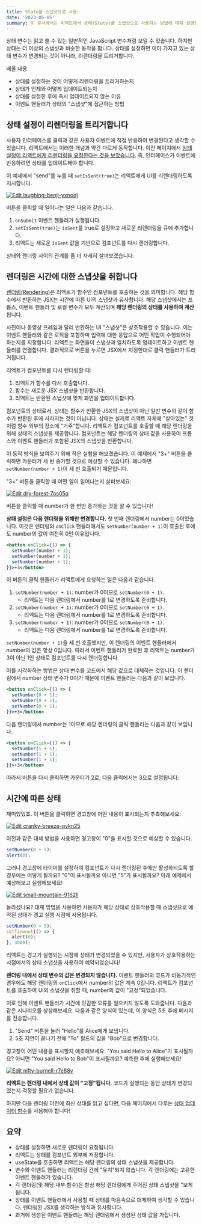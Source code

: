 ```yaml
---
title: State를 스냅샷으로 사용
date: '2023-05-05'
summary: 이 문서에서는 리액트에서 상태(State)를 스냅샷으로 사용하는 방법에 대해 설명합니다. 리액트에서 상태를 업데이트하면 새로운 렌더링이 트리거되며, 이러한 동작을 자세히 살펴봅니다.
---
```


<TOCInline toc={props.toc} asDisclosure />


상태 변수는 읽고 쓸 수 있는 일반적인 JavaScript 변수처럼 보일 수 있습니다. 하지만 상태는 더 이상의 스냅샷과 비슷한 동작을 합니다. 상태를 설정하면 이미 가지고 있는 상태 변수가 변경되는 것이 아니라, 리렌더링을 트리거합니다.

배울 내용

- 상태를 설정하는 것이 어떻게 리렌더링을 트리거하는지
- 상태가 언제와 어떻게 업데이트되는지
- 상태를 설정한 후에 즉시 업데이트되지 않는 이유
- 이벤트 핸들러가 상태의 "스냅샷"에 접근하는 방법

## 상태 설정이 리렌더링을 트리거합니다

사용자 인터페이스를 클릭과 같은 사용자 이벤트에 직접 반응하여 변경된다고 생각할 수 있습니다. 리액트에서는 이러한 개념과 약간 다르게 동작합니다. 이전 페이지에서 [상태 설정이 리액트에게 리렌더링을 요청한다는 것을 보았습니다](https://react.dev/learn/render-and-commit#step-1-trigger-a-render). 즉, 인터페이스가 이벤트에 반응하려면 상태를 업데이트해야 합니다.

이 예제에서 "send"를 누를 때 `setIsSent(true)`는 리액트에게 UI를 리렌더링하도록 지시합니다.

[![Edit laughing-benji-yxnodj](https://codesandbox.io/static/img/play-codesandbox.svg)](https://codesandbox.io/s/laughing-benji-yxnodj?autoresize=1&fontsize=14&hidenavigation=1&theme=dark)


버튼을 클릭할 때 일어나는 일은 다음과 같습니다.

1. `onSubmit` 이벤트 핸들러가 실행됩니다.
2. `setIsSent(true)`는 `isSent`를 true로 설정하고 새로운 리렌더링을 큐에 추가합니다.
3. 리액트는 새로운 `isSent` 값을 기반으로 컴포넌트를 다시 렌더링합니다.

상태와 렌더링 사이의 관계를 좀 더 자세히 살펴보겠습니다.


## 렌더링은 시간에 대한 스냅샷을 취합니다

[렌더링(Rendering)](https://react.dev/learn/render-and-commit#step-2-react-renders-your-components)은 리액트가 함수인 컴포넌트를 호출하는 것을 의미합니다. 해당 함수에서 반환하는 JSX는 시간에 따른 UI의 스냅샷과 유사합니다. 해당 스냅샷에서는 프롭스, 이벤트 핸들러 및 로컬 변수가 모두 계산되며 **해당 렌더링의 상태를 사용하여 계산**됩니다.

사진이나 동영상 프레임과 달리 반환하는 UI "스냅샷"은 상호작용할 수 있습니다. 이는 이벤트 핸들러와 같은 로직을 포함하며 입력에 대한 응답으로 어떤 작업이 수행되어야 하는지를 지정합니다. 리액트는 화면을이 스냅샷과 일치하도록 업데이트하고 이벤트 핸들러를 연결합니다. 결과적으로 버튼을 누르면 JSX에서 지정한대로 클릭 핸들러가 트리거됩니다.

리액트가 컴포넌트를 다시 렌더링할 때:

1. 리액트가 함수를 다시 호출합니다.
2. 함수는 새로운 JSX 스냅샷을 반환합니다.
3. 리액트는 반환된 스냅샷에 맞게 화면을 업데이트합니다.

컴포넌트의 상태로서, 상태는 함수가 반환한 JSX의 스냅샷이 아닌 일반 변수와 같이 함수가 반환된 후에 사라지는 것이 아닙니다. 상태는 실제로 리액트 자체에 "살아있는" 것처럼 함수 외부의 장소에 "거주"합니다. 리액트가 컴포넌트를 호출할 때 해당 렌더링을 위해 상태의 스냅샷을 제공합니다. 컴포넌트는 해당 렌더링의 상태 값을 사용하여 프롭스와 이벤트 핸들러가 포함된 JSX의 스냅샷을 반환합니다.

이 동작 방식을 보여주기 위해 작은 실험을 해보겠습니다. 이 예제에서 "3+" 버튼을 클릭하면 카운터가 세 번 증가할 것으로 예상할 수 있습니다. 왜냐하면 `setNumber(number + 1)`이 세 번 호출되기 때문입니다.

"3+" 버튼을 클릭할 때 어떤 일이 일어나는지 살펴보세요:

[![Edit dry-forest-7os05q](https://codesandbox.io/static/img/play-codesandbox.svg)](https://codesandbox.io/s/dry-forest-7os05q?autoresize=1&fontsize=14&hidenavigation=1&theme=dark)


버튼을 클릭할 때 number가 한 번만 증가하는 것을 알 수 있습니다!

**상태 설정은 다음 렌더링을 위해만 변경합니다.** 첫 번째 렌더링에서 number는 0이었습니다. 이것은 렌더링의 `onClick` 핸들러에서도 `setNumber(number + 1)`이 호출된 후에도 number의 값이 여전히 0인 이유입니다.

```jsx
<button onClick={() => {
  setNumber(number + 1);
  setNumber(number + 1);
  setNumber(number + 1);
}}>+3</button>
```

이 버튼의 클릭 핸들러가 리액트에게 요청하는 일은 다음과 같습니다.

1. `setNumber(number + 1)`: number가 0이므로 `setNumber(0 + 1)`.
    - 리액트는 다음 렌더링에서 number를 1로 변경하도록 준비합니다.
2. `setNumber(number + 1)`: number가 0이므로 `setNumber(0 + 1)`.
    - 리액트는 다음 렌더링에서 number를 1로 변경하도록 준비합니다.
3. `setNumber(number + 1)`: number가 0이므로 `setNumber(0 + 1)`.
    - 리액트는 다음 렌더링에서 number를 1로 변경하도록 준비합니다.

`setNumber(number + 1)`을 세 번 호출했지만, 이 렌더링의 이벤트 핸들러에서 number의 값은 항상 0입니다. 따라서 이벤트 핸들러가 완료된 후 리액트는 number가 3이 아닌 1인 상태로 컴포넌트를 다시 렌더링합니다.

이를 시각화하는 방법은 상태 변수를 코드에서 해당 값으로 대체하는 것입니다. 이 렌더링에서 number 상태 변수가 0이기 때문에 이벤트 핸들러는 다음과 같이 보입니다.

```jsx
<button onClick={() => {
  setNumber(0 + 1);
  setNumber(0 + 1);
  setNumber(0 + 1);
}}>+3</button>
```

다음 렌더링에서 number는 1이므로 해당 렌더링의 클릭 핸들러는 다음과 같이 보입니다.

```jsx
<button onClick={() => {
  setNumber(1 + 1);
  setNumber(1 + 1);
  setNumber(1 + 1);
}}>+3</button>
```

따라서 버튼을 다시 클릭하면 카운터가 2로, 다음 클릭에서는 3으로 설정됩니다.

## 시간에 따른 상태

재미있었죠. 이 버튼을 클릭하면 경고창에 어떤 내용이 표시되는지 추측해보세요:

[![Edit cranky-breeze-qvkn25](https://codesandbox.io/static/img/play-codesandbox.svg)](https://codesandbox.io/s/cranky-breeze-qvkn25?autoresize=1&fontsize=14&hidenavigation=1&theme=dark)


이전과 같은 대체 방법을 사용하면 경고창이 "0"을 표시할 것으로 예상할 수 있습니다.

```jsx
setNumber(0 + 5);
alert(0);
```

그러나 경고창에 타이머를 설정하여 컴포넌트가 다시 렌더링된 후에만 활성화되도록 할 경우에는 어떻게 될까요? "0"이 표시될까요 아니면 "5"가 표시될까요? 아래 예제에서 예상해보고 실행해보세요!

[![Edit small-mountain-9162ll](https://codesandbox.io/static/img/play-codesandbox.svg)](https://codesandbox.io/s/small-mountain-9162ll?autoresize=1&fontsize=14&hidenavigation=1&theme=dark)



놀라셨나요? 대체 방법을 사용하면 사용자가 해당 상태로 상호작용할 때 스냅샷으로 예약된 상태가 경고 실행 시점에 사용됩니다.

```jsx
setNumber(0 + 5);
setTimeout(() => {
  alert(0);
}, 3000);
```

리액트는 경고가 실행되는 시점에 상태가 변경되었을 수 있지만, 사용자가 상호작용하는 시점에서의 상태 스냅샷을 사용하여 예약되었습니다!

**렌더링 내에서 상태 변수의 값은 변경되지 않습니다.** 이벤트 핸들러의 코드가 비동기적인 경우에도 해당 렌더링의 `onClick`에서 number의 값은 계속 0입니다. 리액트가 컴포넌트를 호출하여 UI의 스냅샷을 취할 때, number의 값이 "고정"되었습니다.

이로 인해 이벤트 핸들러가 시간에 민감한 오류를 일으키지 않도록 도와줍니다. 다음과 같은 시나리오를 상상해보세요. 다음과 같은 양식이 있는데, 이 양식은 5초 후에 메시지를 전송합니다.

1. "Send" 버튼을 눌러 "Hello"를 Alice에게 보냅니다.
2. 5초 지연이 끝나기 전에 "To" 필드의 값을 "Bob"으로 변경합니다.

경고창이 어떤 내용을 표시할지 예측해보세요. "You said Hello to Alice"가 표시될까요? 아니면 "You said Hello to Bob"이 표시될까요? 예측한 후에 실행해보세요!

[![Edit nifty-burnell-r7e88v](https://codesandbox.io/static/img/play-codesandbox.svg)](https://codesandbox.io/s/nifty-burnell-r7e88v?autoresize=1&fontsize=14&hidenavigation=1&theme=dark)



**리액트는 렌더링 내에서 상태 값이 "고정"됩니다.** 코드가 실행되는 동안 상태가 변경되었는지 걱정할 필요가 없습니다.

하지만 다음 렌더링 이전에 최신 상태를 읽고 싶다면, 다음 페이지에서 다루는 [상태 업데이터 함수](https://react.dev/learn/queueing-a-series-of-state-updates)를 사용해야 합니다!

## 요약

- 상태를 설정하면 새로운 렌더링이 요청됩니다.
- 리액트는 상태를 컴포넌트 외부에 저장합니다.
- useState를 호출하면 리액트는 해당 렌더링의 상태 스냅샷을 제공합니다.
- 변수와 이벤트 핸들러는 리렌더링 간에 "유지"되지 않습니다. 각 렌더링에는 고유한 이벤트 핸들러가 있습니다.
- 각 렌더링(및 해당 내부 함수)은 항상 해당 렌더링에게 주어진 상태 스냅샷을 "보게 됩니다.
- 상태를 이벤트 핸들러에서 사용할 때 상태를 마음속으로 대체하여 생각할 수 있습니다. 렌더링된 JSX를 생각하는 방식과 유사합니다.
- 과거에 생성된 이벤트 핸들러는 해당 렌더링에서 생성된 상태 값을 가집니다.


